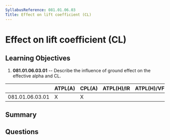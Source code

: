 ```yaml
---
SyllabusReference: 081.01.06.03
Title: Effect on lift coefficient (CL)
---
```


# Effect on lift coefficient (CL)

## Learning Objectives

1. **081.01.06.03.01** -- Describe the influence of ground effect on the effective
   alpha and CL.

|                 | ATPL(A) | CPL(A) | ATPL(H)/IR | ATPL(H)/VFR | CPL(H) | IR  | CBIR(A) |
| --------------- | ------- | ------ | ---------- | ----------- | ------ | --- | ------- |
| 081.01.06.03.01 | X       | X      |            |             |        |     |         |

## Summary

## Questions
